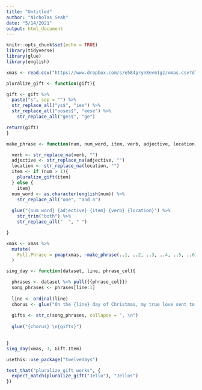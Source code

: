 ```yaml
---
title: "Untitled"
author: "Nicholas Seah"
date: "5/14/2021"
output: html_document
---
```


```r
knitr::opts_chunk$set(echo = TRUE)
library(tidyverse)
library(glue)
library(english)
```

```r
xmas <- read.csv("https://www.dropbox.com/s/e584pryn8evm1gz/xmas.csv?dl=1")
```

```r
pluralize_gift <- function(gift){

gift <- gift %>%
  paste("s", sep = "") %>%
  str_replace_all("ys$", "ies") %>%
  str_replace_all("ooses$", "eese") %>%
    str_replace_all("ges$", "ge")

return(gift)
}
```

```r
make_phrase <- function(num, num_word, item, verb, adjective, location){

  verb <- str_replace_na(verb, "")
  adjective <- str_replace_na(adjective, "")
  location <- str_replace_na(location, "")
  item <- if (num > 1){
    pluralize_gift(item) 
  } else {
    item}
  num_word <- as.character(english(num)) %>%
    str_replace_all("one", "and a")
  
  glue("{num_word} {adjective} {item} {verb} {location}") %>%
    str_trim("both") %>%
    str_replace_all("  ", " ")

}

xmas <- xmas %>%
  mutate(
    Full.Phrase = pmap(xmas, ~make_phrase(..1, ..2, ..3, ..4, ..5, ..6))
  )

```

```r
sing_day <- function(dataset, line, phrase_col){

  phrases <- dataset %>% pull({{phrase_col}})
  song_phrases <- phrases[line:1]
  
  line <- ordinal(line)
  chorus <- glue("On the {line} day of Christmas, my true love sent to me,") 
  
  gifts <- str_c(song_phrases, collapse = ", \n")
  
  glue("{chorus} \n{gifts}")
  

}
sing_day(xmas, 3, Gift.Item)
```

```r
usethis::use_package("twelvedays")
```

```r
test_that("pluralize_gift works", {
  expect_match(pluralize_gift("Jello"), "Jellos")
})
```



